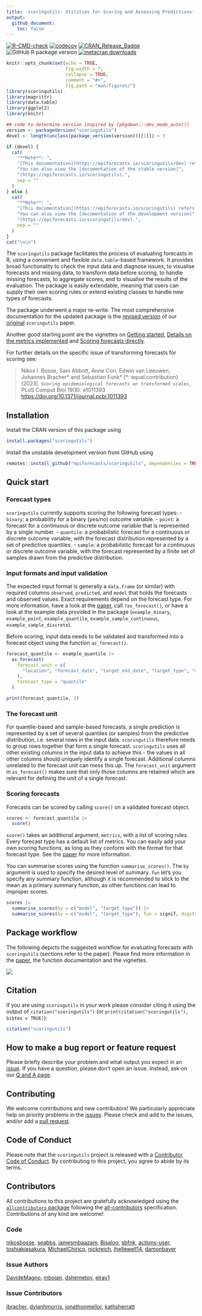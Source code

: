 ```yaml
---
title: 'scoringutils: Utilities for Scoring and Assessing Predictions'
output:
  github_document:
    toc: false
---
```


<!-- badges: start -->
[![R-CMD-check](https://github.com/epiforecasts/scoringutils/actions/workflows/R-CMD-check.yaml/badge.svg)](https://github.com/epiforecasts/scoringutils/actions/workflows/R-CMD-check.yaml)
[![codecov](https://codecov.io/github/epiforecasts/scoringutils/branch/main/graph/badge.svg)](https://app.codecov.io/gh/epiforecasts/scoringutils) 
[![CRAN\_Release\_Badge](https://www.r-pkg.org/badges/version-ago/scoringutils)](https://CRAN.R-project.org/package=scoringutils)
![GitHub R package version](https://img.shields.io/github/r-package/v/epiforecasts/scoringutils)
[![metacran
downloads](http://cranlogs.r-pkg.org/badges/grand-total/scoringutils)](https://cran.r-project.org/package=scoringutils)
<!-- badges: end -->


```r
knitr::opts_chunk$set(echo = TRUE,
                      fig.width = 7,
                      collapse = TRUE,
                      comment = "#>",
                      fig.path = "man/figures/")
library(scoringutils)
library(magrittr)
library(data.table)
library(ggplot2)
library(knitr)

## code to determine version inspired by [pkgdown:::dev_mode_auto()]
version <- packageVersion("scoringutils")
devel <- length(unclass(package_version(version))[[1]]) > 3
```

```r
if (devel) {
  cat(
    "**Note**: ",
    "[This documentation](https://epiforecasts.io/scoringutils/dev) refers to the development version of `scoringutils`. ",
    "You can also view the [documentation of the stable version]",
    "(https://epiforecasts.io/scoringutils).",
    sep = ""
  )
} else {
  cat(
    "**Note**: ",
    "[This documentation](https://epiforecasts.io/scoringutils) refers to the stable version of `scoringutils`. ",
    "You can also view the [documentation of the development version]",
    "(https://epiforecasts.io/scoringutils/dev).",
    sep = ""
  )
}
cat("\n\n")
```

The `scoringutils` package facilitates the process of evaluating forecasts in R, using a convenient and flexible `data.table`-based framework. It provides broad functionality to check the input data and diagnose issues, to visualise forecasts and missing data, to transform data before scoring, to handle missing forecasts, to aggregate scores, and to visualise the results of the evaluation. The package is easily extendable, meaning that users can supply their own scoring rules or extend existing classes to handle new types of forecasts. 

The package underwent a major re-write. The most comprehensive documentation for the updated package is the [revised version](https://drive.google.com/file/d/1URaMsXmHJ1twpLpMl1sl2HW4lPuUycoj/view?usp=drive_link) of our [original](https://doi.org/10.48550/arXiv.2205.07090) `scoringutils` paper. 

Another good starting point are the vignettes on [Getting started](https://epiforecasts.io/scoringutils/articles/scoringutils.html), [Details on the metrics implemented](https://epiforecasts.io/scoringutils/articles/metric-details.html) and [Scoring forecasts directly](https://epiforecasts.io/scoringutils/articles/scoring-forecasts-directly.html).

<!-- > Nikos I. Bosse, Hugo Gruson, Anne Cori, Edwin van Leeuwen, Sebastian Funk and Sam Abbott (2022). _`Evaluating Forecasts with scoringutils in R`_. arXiv:2205.07090 <https://doi.org/10.48550/arXiv.2205.07090> -->

For further details on the specific issue of transforming forecasts for scoring see:

> Nikos I. Bosse, Sam Abbott, Anne Cori, Edwin van Leeuwen, Johannes Bracher\* and Sebastian Funk\* (\*: equal contribution) (2023). _`Scoring epidemiological forecasts on transformed scales`_, PLoS Comput Biol 19(8): e1011393 <https://doi.org/10.1371/journal.pcbi.1011393>

## Installation

Install the CRAN version of this package using

```r
install.packages("scoringutils")
```

Install the unstable development version from GitHub using

```r
remotes::install_github("epiforecasts/scoringutils", dependencies = TRUE)
```

## Quick start

### Forecast types

`scoringutils` currently supports scoring the following forecast types: 
- `binary`: a probability for a binary (yes/no) outcome variable.
- `point`: a forecast for a continuous or discrete outcome variable that is represented by a single number.
- `quantile`: a probabilistic forecast for a continuous or discrete outcome variable, with the forecast distribution represented by a set of predictive quantiles.
- `sample`: a probabilistic forecast for a continuous or discrete outcome variable, with the forecast represented by a finite set of samples drawn from the predictive distribution.

### Input formats and input validation

The expected input format is generally a `data.frame` (or similar) with required columns `observed`, `predicted`, and `model` that holds the forecasts and observed values. Exact requirements depend on the forecast type. For more information, have a look at the [paper](https://drive.google.com/file/d/1URaMsXmHJ1twpLpMl1sl2HW4lPuUycoj/view?usp=drive_link), call `?as_forecast()`, or have a look at the example data provided in the package (`example_binary`, `example_point`, `example_quantile`, `example_sample_continuous`, `example_sample_discrete`). 

Before scoring, input data needs to be validated and transformed into a forecast object using the function `as_forecast()`. 

```r
forecast_quantile <- example_quantile |>
  as_forecast(
    forecast_unit = c(
      "location", "forecast_date", "target_end_date", "target_type", "model", "horizon"
    ),
    forecast_type = "quantile"
  )

print(forecast_quantile, 2)
```

### The forecast unit
For quantile-based and sample-based forecasts, a single prediction is represented by a set of several quantiles (or samples) from the predictive distribution, i.e. several rows in the input data. `scoringutils` therefore needs to group rows together that form a single forecast. `scoringutils` uses all other existing columns in the input data to achieve this - the values in all other columns should uniquely identify a single forecast. Additional columns unrelated to the forecast unit can mess this up. The `forecast_unit` argument in `as_forecast()` makes sure that only those columns are retained which are relevant for defining the unit of a single forecast. 


### Scoring forecasts
Forecasts can be scored by calling `score()` on a validated forecast object. 

```r
scores <- forecast_quantile |> 
  score()
```

`score()` takes an additional argument, `metrics`, with a list of scoring rules. Every forecast type has a default list of metrics. You can easily add your own scoring functions, as long as they conform with the format for that forecast type. See the [paper](https://drive.google.com/file/d/1URaMsXmHJ1twpLpMl1sl2HW4lPuUycoj/view?usp=drive_link) for more information. 

You can summarise scores using the function `summarise_scores()`. The `by` argument is used to specify the desired level of summary. `fun` let's you specify any summary function, although it is recommended to stick to the mean as a primary summary function, as other functions can lead to improper scores. 

```r
scores |> 
  summarise_scores(by = c("model", "target_type")) |>
  summarise_scores(by = c("model", "target_type"), fun = signif, digits = 3)
```

## Package workflow

The following depicts the suggested workflow for evaluating forecasts with `scoringutils` (sections refer to the paper). Please find more information in the [paper](https://drive.google.com/file/d/1URaMsXmHJ1twpLpMl1sl2HW4lPuUycoj/view?usp=drive_link), the function documentation and the vignettes. 

![](./man/figures/workflow.png)

## Citation

If you are using `scoringutils` in your work please consider citing it using the output of `citation("scoringutils")` (or `print(citation("scoringutils"), bibtex = TRUE)`):

```r
citation("scoringutils") 
```

## How to make a bug report or feature request

Please briefly describe your problem and what output you expect in an [issue](https://github.com/epiforecasts/scoringutils/issues). If you have a question, please don't open an issue. Instead, ask on our [Q and A page](https://github.com/epiforecasts/scoringutils/discussions/categories/q-a).

## Contributing

We welcome contributions and new contributors! We particularly appreciate help on priority problems in the [issues](https://github.com/epiforecasts/scoringutils/issues). Please check and add to the issues, and/or add a [pull request](https://github.com/epiforecasts/scoringutils/pulls).

## Code of Conduct
  
Please note that the `scoringutils` project is released with a [Contributor Code of Conduct](https://epiforecasts.io/scoringutils/CODE_OF_CONDUCT.html). By contributing to this project, you agree to abide by its terms.

## Contributors


<!-- ALL-CONTRIBUTORS-LIST:START - Do not remove or modify this section -->
<!-- prettier-ignore-start -->
<!-- markdownlint-disable -->

All contributions to this project are gratefully acknowledged using the [`allcontributors` package](https://github.com/ropenscilabs/allcontributors) following the [all-contributors](https://allcontributors.org) specification. Contributions of any kind are welcome!

### Code


<a href="https://github.com/epiforecasts/scoringutils/commits?author=nikosbosse">nikosbosse</a>, 
<a href="https://github.com/epiforecasts/scoringutils/commits?author=seabbs">seabbs</a>, 
<a href="https://github.com/epiforecasts/scoringutils/commits?author=jamesmbaazam">jamesmbaazam</a>, 
<a href="https://github.com/epiforecasts/scoringutils/commits?author=Bisaloo">Bisaloo</a>, 
<a href="https://github.com/epiforecasts/scoringutils/commits?author=sbfnk">sbfnk</a>, 
<a href="https://github.com/epiforecasts/scoringutils/commits?author=actions-user">actions-user</a>, 
<a href="https://github.com/epiforecasts/scoringutils/commits?author=toshiakiasakura">toshiakiasakura</a>, 
<a href="https://github.com/epiforecasts/scoringutils/commits?author=MichaelChirico">MichaelChirico</a>, 
<a href="https://github.com/epiforecasts/scoringutils/commits?author=nickreich">nickreich</a>, 
<a href="https://github.com/epiforecasts/scoringutils/commits?author=jhellewell14">jhellewell14</a>, 
<a href="https://github.com/epiforecasts/scoringutils/commits?author=damonbayer">damonbayer</a>



### Issue Authors


<a href="https://github.com/epiforecasts/scoringutils/issues?q=is%3Aissue+author%3ADavideMagno">DavideMagno</a>, 
<a href="https://github.com/epiforecasts/scoringutils/issues?q=is%3Aissue+author%3Ambojan">mbojan</a>, 
<a href="https://github.com/epiforecasts/scoringutils/issues?q=is%3Aissue+author%3Adshemetov">dshemetov</a>, 
<a href="https://github.com/epiforecasts/scoringutils/issues?q=is%3Aissue+author%3Aelray1">elray1</a>



### Issue Contributors


<a href="https://github.com/epiforecasts/scoringutils/issues?q=is%3Aissue+commenter%3Ajbracher">jbracher</a>, 
<a href="https://github.com/epiforecasts/scoringutils/issues?q=is%3Aissue+commenter%3Adylanhmorris">dylanhmorris</a>, 
<a href="https://github.com/epiforecasts/scoringutils/issues?q=is%3Aissue+commenter%3Ajonathonmellor">jonathonmellor</a>, 
<a href="https://github.com/epiforecasts/scoringutils/issues?q=is%3Aissue+commenter%3Akathsherratt">kathsherratt</a>


<!-- markdownlint-enable -->
<!-- prettier-ignore-end -->
<!-- ALL-CONTRIBUTORS-LIST:END -->

